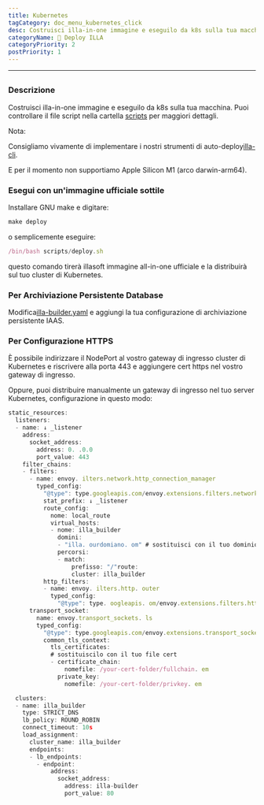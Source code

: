 ```yaml
---
title: Kubernetes
tagCategory: doc_menu_kubernetes_click
desc: Costruisci illa-in-one immagine e eseguilo da k8s sulla tua macchina.
categoryName: 👷 Deploy ILLA
categoryPriority: 2
postPriority: 1
---
```


* * *

## <h2 hidden>Kubernetes</h2>

### Descrizione

Costruisci illa-in-one immagine e eseguilo da k8s sulla tua macchina. Puoi controllare il file script nella cartella [scripts](https://github.com/illacloud/deploy-illa-manually/blob/main/kubernetes/scripts) per maggiori dettagli.

Nota:

Consigliamo vivamente di implementare i nostri strumenti di auto-deploy[illa-cli](https://github.com/illacloud/illa).

E per il momento non supportiamo Apple Silicon M1 (arco darwin-arm64).

### Esegui con un'immagine ufficiale sottile

Installare GNU make e digitare:

```jsx
make deploy
```

o semplicemente eseguire:

```jsx
/bin/bash scripts/deploy.sh
```

questo comando tirerà illasoft immagine all-in-one ufficiale e la distribuirà sul tuo cluster di Kubernetes.

### Per Archiviazione Persistente Database

Modifica[illa-builder.yaml](https://github.com/illacloud/deploy-illa-manually/blob/main/kubernetes/illa-builder.yaml) e aggiungi la tua configurazione di archiviazione persistente IAAS.

### Per Configurazione HTTPS

È possibile indirizzare il NodePort al vostro gateway di ingresso cluster di Kubernetes e riscrivere alla porta 443 e aggiungere cert https nel vostro gateway di ingresso.

Oppure, puoi distribuire manualmente un gateway di ingresso nel tuo server Kubernetes, configurazione in questo modo:

```jsx
static_resources:
  listeners:
  - name: ↓ _listener
    address:
      socket_address:
        address: 0. .0.0
        port_value: 443
    filter_chains:
    - filters:
      - name: envoy. ilters.network.http_connection_manager
        typed_config:
          "@type": type.googleapis.com/envoy.extensions.filters.network.http_connection_manager.v3. ttpConnectionManager
          stat_prefix: ↓ _listener
          route_config:
            nome: local_route
            virtual_hosts:
            - nome: illa_builder
              domini:
              - "illa. ourdomiano. om" # sostituisci con il tuo dominio
              percorsi:
              - match:
                  prefisso: "/"route:
                  cluster: illa_builder
          http_filters:
          - name: envoy. ilters.http. outer
            typed_config:
              "@type": type. oogleapis. om/envoy.extensions.filters.http.router.v3.Router
      transport_socket:
        name: envoy.transport_sockets. ls
        typed_config:
          "@type": type.googleapis.com/envoy.extensions.transport_sockets.tls.v3. ownstreamTlsContext
          common_tls_context:
            tls_certificates:
            # sostituiscilo con il tuo file cert
            - certificate_chain:
                nomefile: /your-cert-folder/fullchain. em
              private_key:
                nomefile: /your-cert-folder/privkey. em

  clusters:
  - name: illa_builder
    type: STRICT_DNS
    lb_policy: ROUND_ROBIN
    connect_timeout: 10s
    load_assignment:
      cluster_name: illa_builder
      endpoints:
      - lb_endpoints:
        - endpoint:
            address:
              socket_address:
                address: illa-builder
                port_value: 80
```
